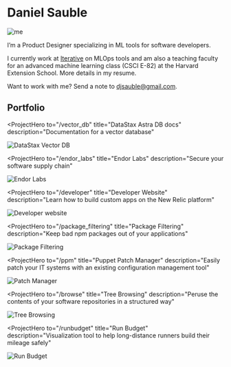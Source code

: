 

<SEO title="Home" />

# Daniel Sauble

<img src={DanielImg} alt="me" class="mug" />

I&rsquo;m a Product Designer specializing in ML tools for software developers.

I currently work at <a href="https://iterative.ai" target="_blank">Iterative</a> on MLOps tools
and am also a teaching faculty for an advanced machine learning class (CSCI E-82) at the Harvard
Extension School. More details in my <Link to="/resume">resume</Link>.

Want to work with me? Send a note to <a href="mailto:djsauble@gmail.com">djsauble@gmail.com</a>.

## Portfolio

<ProjectHero
  to="/vector_db"
  title="DataStax Astra DB docs"
  description="Documentation for a vector database"
>
  <img src={VectorDbImg} alt="DataStax Vector DB" class="border" />
</ProjectHero>

<ProjectHero
  to="/endor_labs"
  title="Endor Labs"
  description="Secure your software supply chain"
>
  <img src={DependencyGraphImg} alt="Endor Labs" class="border" />
</ProjectHero>

<ProjectHero
  to="/developer"
  title="Developer Website"
  description="Learn how to build custom apps on the New Relic platform"
>
  <img src={HomePageDarkModeImg} alt="Developer website" class="border" />
</ProjectHero>

<ProjectHero
  to="/package_filtering"
  title="Package Filtering"
  description="Keep bad npm packages out of your applications"
>
  <img src={PackageFilteringImg} alt="Package Filtering" class="border" />
</ProjectHero>

<ProjectHero
  to="/ppm"
  title="Puppet Patch Manager"
  description="Easily patch your IT systems with an existing configuration
        management tool"
>
  <img src={PuppetPatchManagerImg} alt="Patch Manager" class="border" />
</ProjectHero>

<ProjectHero
  to="/browse"
  title="Tree Browsing"
  description="Peruse the contents of your software repositories in a structured way"
>
  <img src={TreeBrowsingImg} alt="Tree Browsing" class="border" />
</ProjectHero>

<ProjectHero
  to="/runbudget"
  title="Run Budget"
  description="Visualization tool to help long-distance runners build their mileage
        safely"
>
  <img src={ForrestCruiseImg} alt="Run Budget" class="border" />
</ProjectHero>
